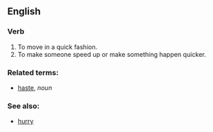 ==English==

=== Verb ===
#To move in a quick fashion.
#To make someone speed up or make something happen quicker.

=== Related terms:===
*[[haste]], ''noun''

=== See also: ===
*[[hurry]]